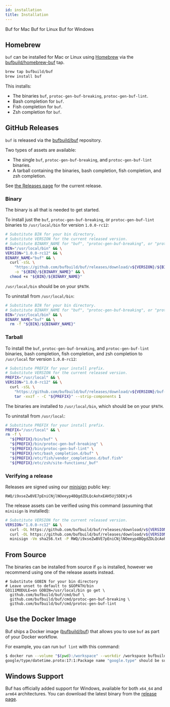```yaml
---
id: installation
title: Installation
---
```




<div>
  <DownloadButton os={mac}>
    Buf for Mac
  </DownloadButton>
  <DownloadButton os={linux}>
    Buf for Linux
  </DownloadButton>
  <DownloadButton os={windows}>
    Buf for Windows
  </DownloadButton>
</div>

## Homebrew

`buf` can be installed for Mac or Linux using [Homebrew](https://brew.sh) via the
[bufbuild/homebrew-buf](https://github.com/bufbuild/homebrew-buf) tap.

```sh
brew tap bufbuild/buf
brew install buf
```

This installs:

  - The binaries `buf`, `protoc-gen-buf-breaking`, `protoc-gen-buf-lint`.
  - Bash completion for `buf`.
  - Fish completion for `buf`.
  - Zsh completion for `buf`.

## GitHub Releases

`buf` is released via the [bufbuild/buf](https://github.com/bufbuild/buf) repository.

Two types of assets are available:

- The single `buf`, `protoc-gen-buf-breaking`, and `protoc-gen-buf-lint` binaries.
- A tarball containing the binaries, bash completion, fish completion, and zsh completion.

See [the Releases page](https://github.com/bufbuild/buf/releases) for the current release.

### Binary

The binary is all that is needed to get started.

To install just the `buf`, `protoc-gen-buf-breaking`, or `protoc-gen-buf-lint` binaries
to `/usr/local/bin` for version `1.0.0-rc12`:

```sh
# Substitute BIN for your bin directory.
# Substitute VERSION for the current released version.
# Substitute BINARY_NAME for "buf", "protoc-gen-buf-breaking", or "protoc-gen-buf-lint".
BIN="/usr/local/bin" && \
VERSION="1.0.0-rc12" && \
BINARY_NAME="buf" && \
  curl -sSL \
    "https://github.com/bufbuild/buf/releases/download/v${VERSION}/${BINARY_NAME}-$(uname -s)-$(uname -m)" \
    -o "${BIN}/${BINARY_NAME}" && \
  chmod +x "${BIN}/${BINARY_NAME}"
```

`/usr/local/bin` should be on your `$PATH`.

To uninstall from `/usr/local/bin`:

```sh
# Substitute BIN for your bin directory.
# Substitute BINARY_NAME for "buf", "protoc-gen-buf-breaking", or "protoc-gen-buf-lint".
BIN="/usr/local/bin" && \
BINARY_NAME="buf" && \
  rm -f "${BIN}/${BINARY_NAME}"
```

### Tarball

To install the `buf`, `protoc-gen-buf-breaking`, and `protoc-gen-buf-lint` binaries,
bash completion, fish completion, and zsh completion to `/usr/local` for version `1.0.0-rc12`:

```sh
# Substitute PREFIX for your install prefix.
# Substitute VERSION for the current released version.
PREFIX="/usr/local" && \
VERSION="1.0.0-rc12" && \
  curl -sSL \
    "https://github.com/bufbuild/buf/releases/download/v${VERSION}/buf-$(uname -s)-$(uname -m).tar.gz" | \
    tar -xvzf - -C "${PREFIX}" --strip-components 1
```

The binaries are installed to `/usr/local/bin`, which should be on your `$PATH`.

To uninstall from `/usr/local`:

```sh
# Substitute PREFIX for your install prefix.
PREFIX="/usr/local" && \
rm -f \
  "${PREFIX}/bin/buf" \
  "${PREFIX}/bin/protoc-gen-buf-breaking" \
  "${PREFIX}/bin/protoc-gen-buf-lint" \
  "${PREFIX}/etc/bash_completion.d/buf" \
  "${PREFIX}/etc/fish/vendor_completions.d/buf.fish"
  "${PREFIX}/etc/zsh/site-functions/_buf"
```

### Verifying a release

Releases are signed using our [minisign](https://github.com/jedisct1/minisign) public key:

```
RWQ/i9xseZwBVE7pEniCNjlNOeeyp4BQgdZDLQcAohxEAH5Uj5DEKjv6
```

The release assets can be verified using this command (assuming that `minisign` is installed):

```sh
# Substitute VERSION for the current released version.
VERSION="1.0.0-rc12" && \
  curl -OL https://github.com/bufbuild/buf/releases/download/v${VERSION}/sha256.txt && \
  curl -OL https://github.com/bufbuild/buf/releases/download/v${VERSION}/sha256.txt.minisig && \
  minisign -Vm sha256.txt -P RWQ/i9xseZwBVE7pEniCNjlNOeeyp4BQgdZDLQcAohxEAH5Uj5DEKjv6
```

## From Source

The binaries can be installed from source if `go` is installed, however we recommend using one of
the release assets instead.

```
# Substitute GOBIN for your bin directory
# Leave unset to default to $GOPATH/bin
GO111MODULE=on GOBIN=/usr/local/bin go get \
  github.com/bufbuild/buf/cmd/buf \
  github.com/bufbuild/buf/cmd/protoc-gen-buf-breaking \
  github.com/bufbuild/buf/cmd/protoc-gen-buf-lint
```

## Use the Docker Image

Buf ships a Docker image ([bufbuild/buf](https://hub.docker.com/r/bufbuild/buf)) that allows
you to use `buf` as part of your Docker workflow.

For example, you can run `buf lint` with this command:

```sh
$ docker run --volume "$(pwd):/workspace" --workdir /workspace bufbuild/buf lint
google/type/datetime.proto:17:1:Package name "google.type" should be suffixed with a correctly formed version, such as "google.type.v1".
```

## Windows Support

Buf has officially added support for Windows, available for both `x64_64` and `arm64` architectures. You can download the latest binary from the [release page](https://github.com/bufbuild/buf/releases/latest).
